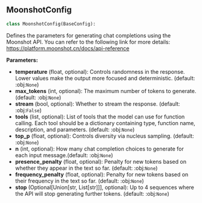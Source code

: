 <a id="camel.configs.moonshot_config"></a>

<a id="camel.configs.moonshot_config.MoonshotConfig"></a>

## MoonshotConfig

```python
class MoonshotConfig(BaseConfig):
```

Defines the parameters for generating chat completions using the
Moonshot API. You can refer to the following link for more details:
https://platform.moonshot.cn/docs/api-reference

**Parameters:**

- **temperature** (float, optional): Controls randomness in the response. Lower values make the output more focused and deterministic. (default: :obj:`None`)
- **max_tokens** (int, optional): The maximum number of tokens to generate. (default: :obj:`None`)
- **stream** (bool, optional): Whether to stream the response. (default: :obj:`False`)
- **tools** (list, optional): List of tools that the model can use for function calling. Each tool should be a dictionary containing type, function name, description, and parameters. (default: :obj:`None`)
- **top_p** (float, optional): Controls diversity via nucleus sampling. (default: :obj:`None`)
- **n** (int, optional): How many chat completion choices to generate for each input message.(default: :obj:`None`)
- **presence_penalty** (float, optional): Penalty for new tokens based on whether they appear in the text so far. (default: :obj:`None`)
- **frequency_penalty** (float, optional): Penalty for new tokens based on their frequency in the text so far. (default: :obj:`None`)
- **stop** (Optional[Union[str, List[str]]], optional): Up to 4 sequences where the API will stop generating further tokens. (default: :obj:`None`)
